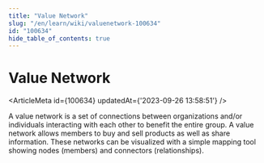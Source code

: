 ```yaml
---
title: "Value Network"
slug: "/en/learn/wiki/valuenetwork-100634"
id: "100634"
hide_table_of_contents: true
---
```



# Value Network

<ArticleMeta id={100634} updatedAt={'2023-09-26 13:58:51'} />
<div className='border-solid border-b border-t-0 my-4 border-[var(--ifm-color-gray-300)]' />

A value network is a set of connections between organizations and/or individuals interacting with each other to benefit the entire group. A value network allows members to buy and sell products as well as share information. These networks can be visualized with a simple mapping tool showing nodes (members) and connectors (relationships).
